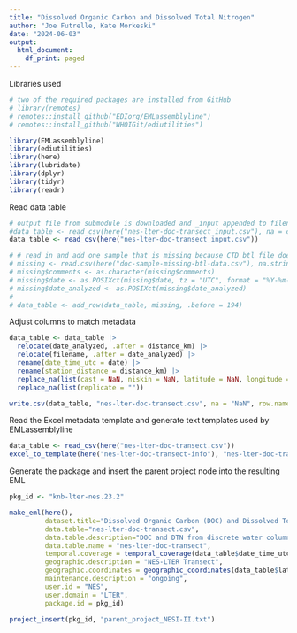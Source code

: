 ```yaml
---
title: "Dissolved Organic Carbon and Dissolved Total Nitrogen"
author: "Joe Futrelle, Kate Morkeski"
date: "2024-06-03"
output:
  html_document:
    df_print: paged
---
```


Libraries used

```r
# two of the required packages are installed from GitHub
# library(remotes)
# remotes::install_github("EDIorg/EMLassemblyline")
# remotes::install_github("WHOIGit/ediutilities")

library(EMLassemblyline)
library(ediutilities)
library(here)
library(lubridate)
library(dplyr)
library(tidyr)
library(readr)

```

Read data table

```r
# output file from submodule is downloaded and _input appended to filename to allow for column modifications below
#data_table <- read_csv(here("nes-lter-doc-transect_input.csv"), na = c("nan", "NaN", ""))
data_table <- read_csv(here("nes-lter-doc-transect_input.csv"))

# # read in and add one sample that is missing because CTD btl file does not exist
# missing <- read.csv(here("doc-sample-missing-btl-data.csv"), na.strings = c("nan", "NaN", ""))
# missing$comments <- as.character(missing$comments)
# missing$date <- as.POSIXct(missing$date, tz = "UTC", format = "%Y-%m-%d %H:%M:%S")
# missing$date_analyzed <- as.POSIXct(missing$date_analyzed)
# 
# data_table <- add_row(data_table, missing, .before = 194)

```
Adjust columns to match metadata

```r

data_table <- data_table |> 
  relocate(date_analyzed, .after = distance_km) |>
  relocate(filename, .after = date_analyzed) |>
  rename(date_time_utc = date) |>
  rename(station_distance = distance_km) |>
  replace_na(list(cast = NaN, niskin = NaN, latitude = NaN, longitude = NaN, depth = NaN, doc = NaN, dtn = NaN, distance_km = NaN)) |>
  replace_na(list(replicate = ""))

write.csv(data_table, "nes-lter-doc-transect.csv", na = "NaN", row.names = FALSE)

```


Read the Excel metadata template and generate text templates used by
EMLassemblyline

```r

data_table <- read_csv(here("nes-lter-doc-transect.csv"))
excel_to_template(here("nes-lter-doc-transect-info"), "nes-lter-doc-transect", rights="CC0", data_table=data_table, file_type=".md")
```
Generate the package and insert the parent project node into the resulting EML

```r
pkg_id <- "knb-lter-nes.23.2"

make_eml(here(),
         dataset.title="Dissolved Organic Carbon (DOC) and Dissolved Total Nitrogen (DTN) from Northeast U.S. Shelf Long Term Ecological Research (NES-LTER) Transect cruises, ongoing since 2022",
         data.table="nes-lter-doc-transect.csv",
         data.table.description="DOC and DTN from discrete water column samples on NES-LTER cruises",
         data.table.name = "nes-lter-doc-transect",
         temporal.coverage = temporal_coverage(data_table$date_time_utc),
         geographic.description = "NES-LTER Transect",
         geographic.coordinates = geographic_coordinates(data_table$latitude, data_table$longitude),
         maintenance.description = "ongoing",
         user.id = "NES",
         user.domain = "LTER",
         package.id = pkg_id)

project_insert(pkg_id, "parent_project_NESI-II.txt")
```

